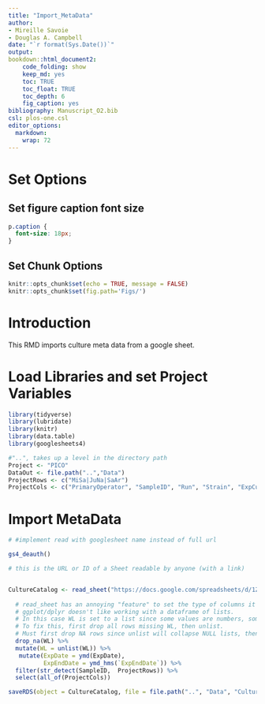 ```yaml
---
title: "Import_MetaData"
author:
- Mireille Savoie
- Douglas A. Campbell
date: "`r format(Sys.Date())`"
output:
bookdown::html_document2:
    code_folding: show
    keep_md: yes
    toc: TRUE
    toc_float: TRUE
    toc_depth: 6
    fig_caption: yes
bibliography: Manuscript_O2.bib
csl: plos-one.csl
editor_options: 
  markdown: 
    wrap: 72
---
```


# Set Options

## Set figure caption font size

```css
p.caption {
  font-size: 18px;
}
```

## Set Chunk Options

```r
knitr::opts_chunk$set(echo = TRUE, message = FALSE)
knitr::opts_chunk$set(fig.path='Figs/')
```


# Introduction

This RMD imports culture meta data from a google sheet.


# Load Libraries and set Project Variables

```r

library(tidyverse)
library(lubridate)
library(knitr)
library(data.table)
library(googlesheets4)

```

```r
#"..", takes up a level in the directory path
Project <- "PICO"
DataOut <- file.path("..","Data")
ProjectRows <- c("MiSa|JuNa|SaAr")
ProjectCols <- c("PrimaryOperator", "SampleID", "Run", "Strain", "ExpCul", "ExpDate", "ExpStartTime", "Par_ue", "Photoperiod", "Temp_c", "MC", "Tube","O2", "O2_Category", "WL","LightShape", "Optode","OptodeCh","OptodeMeasure", "ExpEndDate")

```

# Import MetaData 
```r
# #implement read with googlesheet name instead of full url

gs4_deauth()

# this is the URL or ID of a Sheet readable by anyone (with a link)


CultureCatalog <- read_sheet("https://docs.google.com/spreadsheets/d/1ZXpwR7Gfto-uRzVdXzMpQF4frbrvMLH_IyLqonFZRSw/edit#gid=0") %>% 
   
  # read_sheet has an annoying "feature" to set the type of columns it can't parse to a list.
  # ggplot/dplyr doesn't like working with a dataframe of lists.
  # In this case WL is set to a list since some values are numbers, some are strings, some are blank.
  # To fix this, first drop all rows missing WL, then unlist.
  # Must first drop NA rows since unlist will collapse NULL lists, then the unlisted WL is a shorter length than original WL column, which mutate doesn't like.
  drop_na(WL) %>%
  mutate(WL = unlist(WL)) %>%
   mutate(ExpDate = ymd(ExpDate),
          ExpEndDate = ymd_hms(`ExpEndDate`)) %>% 
  filter(str_detect(SampleID,  ProjectRows)) %>% 
  select(all_of(ProjectCols))

saveRDS(object = CultureCatalog, file = file.path("..", "Data", "CultureCatalog.Rds"), compress = "xz")

```
